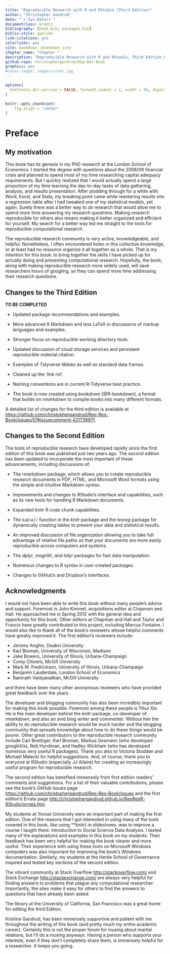 ```yaml
---
title: "Reproducible Research with R and RStudio (Third Edition)"
author: "Christopher Gandrud"
date: "`r Sys.Date()`"
documentclass: krantz
bibliography: [book.bib, packages.bib]
biblio-style: apalike
link-citations: yes
colorlinks: yes
site: bookdown::bookdown_site
chapter_name: "Chapter "
description: "Reproducible Research with R and RStudio, Third Edition brings together the skills and tools needed for doing and presenting computational research. Using straightforward examples, the book takes you through an entire reproducible research workflow. This practical workflow enables you to gather and analyze data as well as dynamically present results in print and on the web."
github-repo: christophergandrud/Rep-Res-Book
graphics: yes
#cover-image: images/cover.jpg
---
```


```r
options(
  htmltools.dir.version = FALSE, formatR.indent = 2, width = 55, digits = 4
)

knitr::opts_chunk$set(
    fig.align = 'center'
)
```

# Preface {-}

## My motivation {-}

This book has its genesis in my PhD research at the London School of Economics. I started the degree with questions about the 2008/09 financial crisis and planned to spend most of my time researching capital adequacy requirements. But I quickly realized that I would actually spend a large proportion of my time learning the day-to-day tasks of data gathering, analysis, and results presentation. After plodding through for a while with Word, Excel, and Stata, my breaking point came while reentering results into a regression table after I had tweaked one of my statistical models, yet again. Surely there was a better way to *do* research that would allow me to spend more time answering my research questions. Making research reproducible for others also means making it better organized and efficient for yourself. My search for a better way led me straight to the tools for reproducible computational research.

The reproducible research community is very active, knowledgeable, and helpful. Nonetheless, I often encountered holes in this collective knowledge, or at least had no resource organize it all together as a whole. That is my intention for this book: to bring together the skills I have picked up for actually doing and presenting computational research. Hopefully, the book, along with making reproducible research more widely used, will save researchers hours of googling, so they can spend more time addressing their research questions.

## Changes to the Third Edition {-}

**TO BE COMPLETED**

-   Updated package recommendations and examples. 
 
-   More advanced R Markdown and less LaTeX in discussions of markup languages and examples.

-   Stronger focus on reproducible working directory tools.

-   Updated discussion of cloud storage services and persistent reproducible material citation.

-   Examples of Tidyverse tibbles as well as standard data frames.

-   Cleaned up the 'link rot'.

-   Naming conventions are in current R-Tidyverse best practice.

-   The book is now created using *bookdown* [@R-bookdown], a format that builds on *rmarkdown* to compile books into many different formats.

A detailed list of changes for the third edition is available at <https://github.com/christophergandrud/Rep-Res-Book/issues/57#issuecomment-421739971>.

## Changes to the Second Edition {-}

The tools of reproducible research have developed rapidly since the first edition of this book was published just two years ago. The second edition has been updated to incorporate the most important of these advancements, including discussions of:

-   The *rmarkdown* package, which allows you to create reproducible research documents in PDF, HTML, and Microsoft Word formats using the simple and intuitive Markdown syntax.

-   Improvements and changes to RStudio's interface and capabilities, such as its new tools for handling R Markdown documents.

-   Expanded *knitr* R code chunk capabilities.

-   The `kable()` function in the *knitr* package and the *texreg* package for dynamically creating tables to present your data and statistical results.

-   An improved discussion of file organization allowing you to take full advantage of relative file paths so that your documents are more easily reproducible across computers and systems.

-   The *dplyr*, *magrittr*, and *tidyr* packages for fast data manipulation.

-   Numerous changes to R syntax in user-created packages.

-   Changes to GitHub's and Dropbox's interfaces.

## Acknowledgments {-}

I would not have been able to write this book without many people's advice and support. Foremost is John Kimmel, acquisitions editor at Chapman and Hall. He approached me in Spring 2012 with the general idea and opportunity for this book. Other editors at Chapman and Hall and Taylor and Francis have greatly contributed to this project, including Marcus Fontaine. I would also like to thank all of the book's reviewers whose helpful comments have greatly improved it. The first edition's reviewers include:

-   Jeromy Anglim, Deakin University
-   Karl Broman, University of Wisconsin, Madison
-   Jake Bowers, University of Illinois, Urbana-Champaign
-   Corey Chivers, McGill University
-   Mark M. Fredrickson, University of Illinois, Urbana-Champaign
-   Benjamin Lauderdale, London School of Economics
-   Ramnath Vaidyanathan, McGill University

and there have been many other anonymous reviewers who have provided great feedback over the years.

The developer and blogging community has also been incredibly important for making this book possible. Foremost among these people is Yihui Xie. He is the main developer behind the *knitr* package, co-developer of *rmarkdown*, and also an avid blog writer and commenter. Without him the ability to do reproducible research would be much harder and the blogging community that spreads knowledge about how to do these things would be poorer. Other great contributors to the reproducible research community include Carl Boettiger, Karl Broman, Markus Gesmann (who developed *googleVis*), Rob Hyndman, and Hadley Wickham (who has developed numerous very useful R packages). Thank you also to Victoria Stodden and Michael Malecki for helpful suggestions. And, of course, thank you to everyone at RStudio (especially JJ Allaire) for creating an increasingly useful program for reproducible research.

The second edition has benefited immensely from first edition readers' comments and suggestions. For a list of their valuable contributions, please see the book's GitHub Issues page <https://github.com/christophergandrud/Rep-Res-Book/issues> and the first edition's Errata page <http://christophergandrud.github.io/RepResR-RStudio/errata.htm>.

My students at Yonsei University were an important part of making the first edition. One of the reasons that I got interested in using many of the tools covered in this book, like using **knitr} in slideshows, was to improve a course I taught there: Introduction to Social Science Data Analysis. I tested many of the explanations and examples in this book on my students. Their feedback has been very helpful for making the book clearer and more useful. Their experience with using these tools on Microsoft Windows computers was also important for improving the book's Windows documentation. Similarly, my students at the Hertie School of Governance inspired and tested key sections of the second edition.

The vibrant community at Stack Overflow <http://stackoverflow.com/> and Stack Exchange <http://stackexchange.com/> are always very helpful for finding answers to problems that plague any computational researcher. Importantly, the sites make it easy for others to find the answers to questions that have already been asked.

The library at the University of California, San Francisco was a great home for editing the third Edition.

Kristina Gandrud, has been immensely supportive and patient with me throughout the writing of this book (and pretty much my entire academic career). Certainly this is not the proper forum for musing about marital relations, but I'll do a musing anyways. Having a person who supports your interests, even if they don't completely share them, is immensely helpful for a researcher. It keeps you going.

